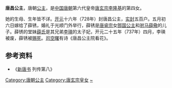 {{東亞女性歷史人物
| 名稱=唐昌公主
| 身份=[[唐朝|唐朝]]公主
| 畫像=
| 說明=
| 姓=李
| 封爵=[[公主|公主]]
| 位號=
| 封號=唐昌公主
| 出生年=
| 婚年=728年
| 逝世年=
| 諡號=
| 墳墓=
| 父親=[[唐玄宗|唐玄宗李隆基]]
| 夫=[[薛锈|薛锈]]
|}}
'''唐昌公主'''，唐朝[[公主|公主]]，是[[中国|中国]][[唐朝|唐朝]]第六代皇帝[[唐玄宗|唐玄宗李隆基]]的第四女。

她的生母、生年皆不详。[[开元|开元]]十六年（728年）封唐昌公主，[[实封|实封]]五百户。五月初六日嫁给了薛锈，婚礼于光顺门外举行，薛锈是[[唐睿宗|唐睿宗]]女[[鄎国公主|鄎国公主]]和[[驸马|驸马]][[薛儆|薛儆]]的儿子。薛锈的堂妹[[薛妃_(李瑛)|薛氏]]是其兄弟[[李瑛_(唐朝)|李瑛]]的太子妃，开元二十五年（737年）四月，李瑛被废，薛锈被[[赐死|赐死]]。[[司空曙|司空曙]]有诗《唐昌公主院看花》。

== 参考资料 ==
*《[[新唐书|新唐书]] 列传第八》

[[Category:唐朝公主|Category:唐朝公主]]
[[Category:唐玄宗皇女|Category:唐玄宗皇女]]
[[Category:李姓|~]]